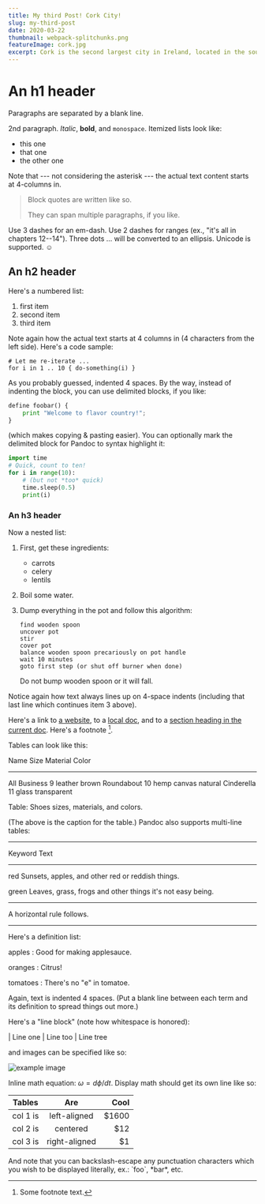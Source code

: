 ```yaml
---
title: My third Post! Cork City!
slug: my-third-post
date: 2020-03-22
thumbnail: webpack-splitchunks.png
featureImage: cork.jpg
excerpt: Cork is the second largest city in Ireland, located in the south-west of Ireland, in the province of Munster. Following an extension to the city's boundary in 2019, its population is c. 210,000.
---
```


An h1 header
============

Paragraphs are separated by a blank line.

2nd paragraph. *Italic*, **bold**, and `monospace`. Itemized lists
look like:

  * this one
  * that one
  * the other one

Note that --- not considering the asterisk --- the actual text
content starts at 4-columns in.

> Block quotes are
> written like so.
>
> They can span multiple paragraphs,
> if you like.

Use 3 dashes for an em-dash. Use 2 dashes for ranges (ex., "it's all
in chapters 12--14"). Three dots ... will be converted to an ellipsis.
Unicode is supported. ☺



An h2 header
------------

Here's a numbered list:

 1. first item
 2. second item
 3. third item

Note again how the actual text starts at 4 columns in (4 characters
from the left side). Here's a code sample:

    # Let me re-iterate ...
    for i in 1 .. 10 { do-something(i) }

As you probably guessed, indented 4 spaces. By the way, instead of
indenting the block, you can use delimited blocks, if you like:

~~~python
define foobar() {
    print "Welcome to flavor country!";
}
~~~

(which makes copying & pasting easier). You can optionally mark the
delimited block for Pandoc to syntax highlight it:

~~~python
import time
# Quick, count to ten!
for i in range(10):
    # (but not *too* quick)
    time.sleep(0.5)
    print(i)
~~~



### An h3 header ###

Now a nested list:

 1. First, get these ingredients:

      * carrots
      * celery
      * lentils

 2. Boil some water.

 3. Dump everything in the pot and follow
    this algorithm:

        find wooden spoon
        uncover pot
        stir
        cover pot
        balance wooden spoon precariously on pot handle
        wait 10 minutes
        goto first step (or shut off burner when done)

    Do not bump wooden spoon or it will fall.

Notice again how text always lines up on 4-space indents (including
that last line which continues item 3 above).

Here's a link to [a website](http://foo.bar), to a [local
doc](local-doc.html), and to a [section heading in the current
doc](#an-h2-header). Here's a footnote [^1].

[^1]: Some footnote text.

Tables can look like this:

Name           Size  Material      Color
------------- -----  ------------  ------------
All Business      9  leather       brown
Roundabout       10  hemp canvas   natural
Cinderella       11  glass         transparent

Table: Shoes sizes, materials, and colors.

(The above is the caption for the table.) Pandoc also supports
multi-line tables:

--------  -----------------------
Keyword   Text
--------  -----------------------
red       Sunsets, apples, and
          other red or reddish
          things.

green     Leaves, grass, frogs
          and other things it's
          not easy being.
--------  -----------------------

A horizontal rule follows.

***

Here's a definition list:

apples
  : Good for making applesauce.

oranges
  : Citrus!

tomatoes
  : There's no "e" in tomatoe.

Again, text is indented 4 spaces. (Put a blank line between each
term and  its definition to spread things out more.)

Here's a "line block" (note how whitespace is honored):

| Line one
|   Line too
| Line tree

and images can be specified like so:

![example image](cork.jpg "An exemplary image")

Inline math equation: $\omega = d\phi / dt$. Display
math should get its own line like so:

| Tables   |      Are      |  Cool |
|----------|:-------------:|------:|
| col 1 is |  left-aligned | $1600 |
| col 2 is |    centered   |   $12 |
| col 3 is | right-aligned |    $1 |

And note that you can backslash-escape any punctuation characters
which you wish to be displayed literally, ex.: \`foo\`, \*bar\*, etc.
